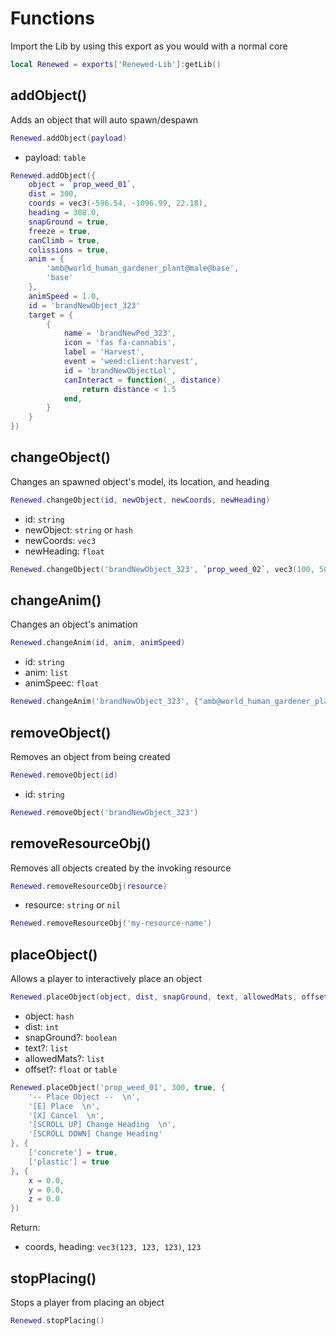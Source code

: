 
# Functions

Import the Lib by using this export as you would with a normal core

```lua
local Renewed = exports['Renewed-Lib']:getLib()
```

## addObject()

Adds an object that will auto spawn/despawn

```lua
Renewed.addObject(payload)
```

- payload: `table`

```lua
Renewed.addObject({
    object = `prop_weed_01`,
    dist = 300,
    coords = vec3(-596.54, -1096.99, 22.18),
    heading = 308.0,
    snapGround = true,
    freeze = true,
    canClimb = true,
    colissions = true,
    anim = {
        'amb@world_human_gardener_plant@male@base',
        'base'
    },
    animSpeed = 1.0,
    id = 'brandNewObject_323'
    target = {
        {
            name = 'brandNewPed_323',
            icon = 'fas fa-cannabis',
            label = 'Harvest',
            event = 'weed:client:harvest',
            id = 'brandNewObjectLol',
            canInteract = function(_, distance)
                return distance < 1.5
            end,
        }
    }
})
```

## changeObject()

Changes an spawned object's model, its location, and heading

```lua
Renewed.changeObject(id, newObject, newCoords, newHeading)
```

- id: `string`
- newObject: `string` or `hash`
- newCoords: `vec3`
- newHeading: `float`

```lua
Renewed.changeObject('brandNewObject_323', `prop_weed_02`, vec3(100, 50, 50), 120.0)
```

## changeAnim()

Changes an object's animation

```lua
Renewed.changeAnim(id, anim, animSpeed)
```

- id: `string`
- anim: `list`
- animSpeec: `float`

```lua
Renewed.changeAnim('brandNewObject_323', {"amb@world_human_gardener_plant@female@base", "base"}, 0.8)
```

## removeObject()

Removes an object from being created

```lua
Renewed.removeObject(id)
```

- id: `string`

```lua
Renewed.removeObject('brandNewObject_323')
```

## removeResourceObj()

Removes all objects created by the invoking resource

```lua
Renewed.removeResourceObj(resource)
```

- resource: `string` or `nil`

```lua
Renewed.removeResourceObj('my-resource-name')
```

## placeObject()

Allows a player to interactively place an object

```lua
Renewed.placeObject(object, dist, snapGround, text, allowedMats, offset)
```

- object: `hash`
- dist: `int`
- snapGround?: `boolean`
- text?: `list`
- allowedMats?: `list`
- offset?: `float` or `table`

```lua
Renewed.placeObject('prop_weed_01', 300, true, {
    '-- Place Object --  \n',
    '[E] Place  \n',
    '[X] Cancel  \n',
    '[SCROLL UP] Change Heading  \n',
    '[SCROLL DOWN] Change Heading'
}, {
    ['concrete'] = true,
    ['plastic'] = true
}, {
    x = 0.0,
    y = 0.0,
    z = 0.0
})
```

Return:
- coords, heading: `vec3(123, 123, 123)`, `123`

## stopPlacing()

Stops a player from placing an object

```lua
Renewed.stopPlacing()
```
